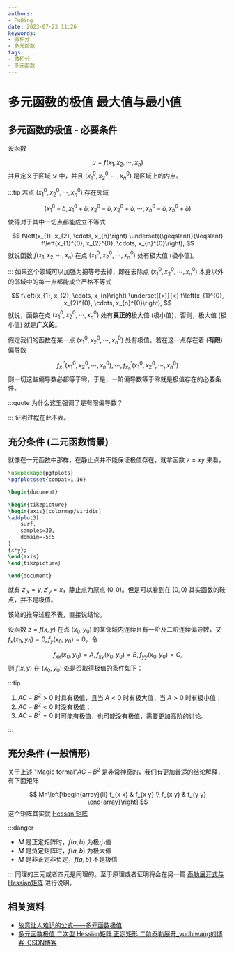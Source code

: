 ```yaml
---
authors:
- PuQing
date: 2023-07-23 11:26
keywords:
- 微积分
- 多元函数
tags:
- 微积分
- 多元函数
---
```

# 多元函数的极值 最大值与最小值

## 多元函数的极值 - 必要条件

设函数

$$
u = f(x_1,x_2,\cdots,x_n)
$$
并且定义于区域 $\mathcal{D}$ 中，并且 $(x_1^0,x_2^0,\cdots,x_n^0)$ 是区域上的内点。

:::tip
若点 $(x_1^0,x_2^0,\cdots,x_n^0)$ 存在邻域


<!--truncate-->
$$
\left(x_{1}^{0}-\delta, x_{1}^{0}+\delta ; x_{2}^{0}-\delta, x_{2}^{0}+\delta ; \cdots ; x_{n}^{0}-\delta, x_{n}^{0}+\delta\right)
$$
使得对于其中一切点都能成立不等式

$$
f\left(x_{1}, x_{2}, \cdots, x_{n}\right) \underset{(\geqslant)}{\leqslant} f\left(x_{1}^{0}, x_{2}^{0}, \cdots, x_{n}^{0}\right),
$$
就说函数 $f(x_1,x_2,\cdots,x_n)$ 在点 $(x_1^0,x_2^0,\cdots,x_n^0)$ 处有极大值 (极小值)。

:::
如果这个领域可以加强为把等号去掉，即在去除点 $(x_1^0,x_2^0,\cdots,x_n^0)$ 本身以外的邻域中的每一点都能成立严格不等式

$$
f\left(x_{1}, x_{2}, \cdots, x_{n}\right) \underset{(>)}{<} f\left(x_{1}^{0}, x_{2}^{0}, \cdots, x_{n}^{0}\right),
$$
就说，函数在点 $(x_1^0,x_2^0,\cdots,x_n^0)$ 处有**真正的**极大值 (极小值)，否则，极大值 (极小值) 就是**广义的**。

假定我们的函数在某一点 $(x_1^0,x_2^0,\cdots,x_n^0)$ 处有极值。若在这一点存在着 (**有限**) 偏导数

$$
f_{x_{1}}^{\prime}\left(x_{1}^{0}, x_{2}^{0}, \cdots, x_{n}^{0}\right), \cdots, f_{x_{n}}^{\prime}\left(x_{1}^{0}, x_{2}^{0}, \cdots, x_{n}^{0}\right)
$$
则一切这些偏导数必都等于零，于是，<Highlight>一阶偏导数等于零就是极值存在的必要条件</Highlight>。

:::quote 为什么这里强调了是有限偏导数？

:::
证明过程在此不表。

## 充分条件 (二元函数情景)

就像在一元函数中那样，在静止点并不能保证极值存在，就拿函数 $z=xy$ 来看，

```tikz
\usepackage{pgfplots}
\pgfplotsset{compat=1.16}

\begin{document}

\begin{tikzpicture}
\begin{axis}[colormap/viridis]
\addplot3[
	surf,
	samples=30,
	domain=-5:5
]
{x*y};
\end{axis}
\end{tikzpicture}

\end{document}
```

就有 $z'_x=y,z'_y=x$，静止点为原点 $(0,0)$。但是可以看到在 $(0,0)$ 其实函数的鞍点，并不是极值。

该处的推导过程不表，直接说结论。

设函数 $z=f(x,y)$ 在点 $(x_0,y_0)$ 的某邻域内连续且有一阶及二阶连续偏导数，又 $f_{x}\left(x_{0}, y_{0}\right)=0, f_{y}\left(x_{0}, y_{0}\right)=0$，令

$$
f_{x x}\left(x_{0}, y_{0}\right)=A, f_{x y}\left(x_{0}, y_{0}\right)=B, f_{y y}\left(x_{0}, y_{0}\right)=C,
$$
则 $f(x,y)$ 在 $(x_0,y_0)$ 处是否取得极值的条件如下：

:::tip

1. $AC-B^2> 0$ 时具有极值，且当 $A<0$ 时有极大值，当 $A> 0$ 时有极小值；
2. $AC-B^2<0$ 时没有极值；
3. $AC-B^2=0$ 时可能有极值，也可能没有极值，需要更加高阶的讨论.

:::
## 充分条件 (一般情形)

关于上述 "Magic formal"$AC-B^2$ 是非常神奇的，我们有更加普适的结论解释，有下面矩阵

$$
M=\left[\begin{array}{ll}
f_{x x} & f_{x y} \\
f_{x y} & f_{y y}
\end{array}\right]
$$
这个矩阵其实就 [Hessan 矩阵](./17d55d61#%E4%BA%8C%E3%80%81%E6%B5%B7%E5%A1%9E%EF%BC%88hessan%EF%BC%89%E7%9F%A9%E9%98%B5)

:::danger

- $M$ 是正定矩阵时，$f(a,b)$ 为极小值
- $M$ 是负定矩阵时，$f(a,b)$ 为极大值
- $M$ 是非正定非负定，$f(a,b)$ 不是极值

:::
同理的三元或者四元是同理的。至于原理或者证明将会在另一篇 [泰勒展开式与Hessian矩阵](./f8acb81e) 进行说明。

## 相关资料

- [故意让人难记的公式——多元函数极值](https://mp.weixin.qq.com/s?__biz=MzU1OTAzMjE2OA==&amp;mid=2247485977&amp;idx=1&amp;sn=c35473dcca80d0df80ed0a5951eb0a02&amp;chksm=fc1c381ecb6bb108a0e37e40d817594eebbe8f05efe9294a8a164d632d3a1e1eab3a33c4ede2&amp;token=2002571029&amp;lang=zh_CN#rd)
- [多元函数极值 二次型 Hessian矩阵 正定矩形 二阶泰勒展开_yuchiwang的博客-CSDN博客](https://blog.csdn.net/u013498583/article/details/79580733)
